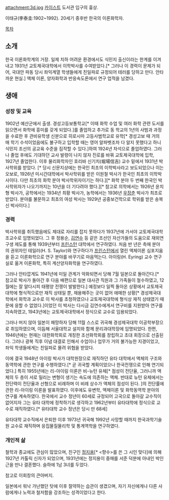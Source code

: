 attachment:3d.jpg
[[카이스트]] 도서관 입구의 흉상.

이태규(李泰圭:1902~1992). 20세기 중후반 한국의 이론화학자.

[[목차]]

== 소개 ==

한국 이론화학계의 거장. 일제 치하 어려운 환경에서도 식민지 출신이라는 한계를 이겨내고 1931년 교토제국대학에서 이학박사를 수여받았다.[* 그러나 이 경력이 문제가 되어, 국대안 파동 당시 좌익계열 학생들에게 친일파로 규정되어 테러를 당하고 만다. 안타까운 현실.] 액체 이론, 양자화학과 반응속도론에서 연구 업적을 남겼다.

== 생애 ==

=== 성장 및 교육 ===
1902년 예산군에서 출생. 경성고등보통학교[* 이때 화학 수업 및 여러 화학 관련 도서를 읽으면서 화학에 흥미를 갖게 되었다.]를 졸업하고 추가로 동 학교의 1년의 사범과 과정을 수료한 후 관비유학생 신분으로 히로시마 고등사범학교로 유학[* 경성고보 때 거의 매 학기 수석이었음에도 불구하고 입학할 때는 영어 알파벳조차 다 알지 못했다고 하니 식민지 조선의 공교육 수준을 짐작할 수 있다.]하여 1924년 차석으로 졸업하였다. 그러나 졸업 후에도 기대하던 교사 발령이 나지 않자 진로를 바꿔 교토제국대학에 입학, 1927년 졸업한다. 이후 물리화학자인 호리바 신기치(堀場信吉) 교수 밑에서 1931년 박사학위를 받았다. [* 당시 신문지상에는 한국인 최초의 이학박사라고 보도되었으나 이는 오보로, 1926년 미시간대학에서 박사학위를 받은 이원철 박사가 한국인 최초의 이학박사이다. 다만 최초의 화학 분야 박사학위자이기는 하다.][* 화학 분야 두 번째 한국인 박사학위자가 나오기까지는 10년을 더 기다려야 했다.][* 참고로 의학에서는 1926년 윤치형 박사가, 공학에서는 1934년 최황 박사가, 농학에서는 1936년 [[우장춘]] 박사가 최초로 받았다. 분야를 불문하고 최초의 여성 박사는 1929년 공중보건학으로 학위를 받은 송복신 박사이다.] 

=== 경력 ===
박사학위를 취득했음에도 제대로 자리를 잡지 못하다가 1937년에 가서야 교토제국대학 조교수로 임명되었다. 그 후 정용순, [[김연수]] 등 같은 조선인 자산가들의 도움으로 재외연구생 제도를 통해 1939년부터 [[프린스턴]] 대학에서 연구하였다. 처음 반 년은 촉매 분야의 권위자인 테일러(H. S. Taylor)와 연구하다가 [[프린스턴]]에서 열린 액체이론 심포지움을 듣고 이론화학으로 연구 분야를 바꾸기로 마음먹는다. 아이링(H. Eyring) 교수 연구실로 옮겨 이론화학, 특히 계산양자화학을 연구하였다. 

그러나 안타깝게도 1941년에 미일 관계가 악화되면서 당해 7월 일본으로 돌아간다.[* 참고로 박사가 돌아간 후 다음 배편으로 일본 대사관 직원과 그 가족들이 철수하였고, 12월에는 잘 알다시피 태평양 전쟁이 발발한다.] 예정보다 일찍 돌아온 상황에서 교토제국대학에 형식적으로만 재직 상태일 뿐, 채용해주는 곳이 없어 애매한 상황[* 경성제국대학에서 화학과 교수로 이 박사를 초청하였으나 교토제국대학에 형식상 재직 상태였기 때문에 응할 수 없었다.]이었던 이 박사는 다시금 김연수에게서 연구비를 지원받아 연구를 지속하였고, 1943년에는 교토제국대학에서 정식으로 교수로 임용되었다. 

그러나 머지 않아 일본이 패망하자 당해 11월 스스로 귀국해 경성제국대학 이공학부장으로 취임하였으며, 이듬해 서울대학교 설치와 함께 문리과대학장에 임명되었다. 한편, 1946년에는 현재는 대한화학회로 개칭한 조선화학회를 창립하고 초대 회장으로 선출된다. 그러나 광복 직후 이념 대결로 인해서 수업이나 업무가 거의 불가능한 지경이었고, 좌익 학생들에게는 친일파로 몰려 위협을 받았다. 

이에 결국 1948년 아이링 박사가 대학원장으로 재직하던 유타 대학에서 액체의 구조와 동역학에 관한 연구를 수행하였다.[* 곧 귀국할 계획이었으나 한국전쟁으로 인해 연기되었다.] 특히 1955년에는 리-아이링 이론은 비-뉴턴 유체[* 점성이 전단율, 그러니까 액체의 두 층이 서로  밀리는 변형이 생기는 속도에 의존하는 액체. 반대로 뉴턴 유체에서는 전단력이 전단율과 선형으로 비례하며 이 비례 상수가 액체의 점성이 된다. ]의 전단률에 관한 리-아이링 이론을 발표하였다. 이후에도 유변학, 액체이론 및 화학동역학 분야의 연구를 계속하였다. 한국에서 교수 정년이 60세로 규정되어 고국으로 돌아갈 교수직이 없어지자 그는 유타 대학에 정착하기로 생각하고 1962년부터 유타대학에 정식으로 교수로 재직하였다.[* 유타대학 교수 정년은 당시 만 68세]

유타대학 교수직에서 은퇴한 이후 1973년 귀국해 1992년 사망할 때까지 한국과학기술원 교수로 재직하며 응집물질물리학 및 통계역학을 연구하였다. 

=== 개인적 삶 ===
철학과 종교에도 관심이 많았으며, 친구인 [[정지용]][* <향수>를 쓴 그 시인 맞다]에 의해 1927년 카톨릭 신자가 되었으며, 1931년에는 정지용이 중매를 서준 덕분에 아내인 박인근을 만나 결혼했다. 슬하에 1남 3녀를 두었다. 

참고로 이회창의 큰아버지.

일본에서 워낙 가난했던 탓에 이후 절약하는 습관이 생겼으며, 자기 자신에게나 다른 사람에게나 노력과 철저함을 강조하는 성격이었다고 한다. 

